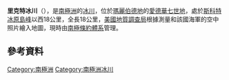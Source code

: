 '''里克特冰川'''（{{lang-en|Richter Glacier}}），是[[南極洲|南極洲]]的[[冰川|冰川]]，位於[[瑪麗伯德地|瑪麗伯德地]]的[[愛德華七世地|愛德華七世地]]，處於[[斯科特冰原島峰|斯科特冰原島峰]]以西18公里，全長18公里，[[美國地質調查局|美國地質調查局]]根據測量和該國海軍的空中照片繪入地圖，現時由[[南極條約體系|南極條約體系]]管理。

==參考資料==
{{usgs-gazetteer}}

{{Antarctica-geo-stub}}
[[Category:南極洲|Category:南極洲]]

{{coord|77|10|S|155|25|W|display=title}}
[[Category:南極洲冰川|Category:南極洲冰川]]